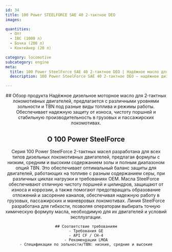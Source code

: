 ```yaml
---
id: 34
title: 100 Power STEELFORCE SAE 40 2‑тактное DEO
images:

quantities:
  - Опт
  - IBC (1000 л)
  - Бочка (208 л)
  - Контейнер (20 л)

category: locomotive
subcategory: engine
meta:
  title: 100 Power SteelForce SAE 40 2‑тактное DEO | Надёжное масло для локомотивов
  description: 100 Power SteelForce SAE 40 2‑тактное DEO — надёжное дизельное моторное масло для 2‑тактных локомотивных двигателей. Выпускается с несколькими уровнями зольности и TBN под различные виды топлива и режимы работы, обеспечивает отличную защиту от износа, чистоту поршней и стабильные характеристики для грузовых и пассажирских локомотивов. Соответствует требованиям GE, API CF / CH-4 и рекомендациям LMOA.

---
```


<Header>
    ## Обзор продукта
   Надёжное дизельное моторное масло для 2‑тактных локомотивных двигателей, предлагается с различными уровнями зольности и TBN под разные виды топлива и режимы работы. Обеспечивает надежную защиту от износа, чистоту поршней и стабильную производительность в грузовых и пассажирских локомотивах.

 ## О 100 Power SteelForce
  Серия 100 Power SteelForce 2-тактных масел разработана для всех типов дизельных локомотивных двигателей, предлагая формулы с низким, средним и высоким содержанием золы и полным диапазоном опций TBN. Это обеспечивает оптимальный баланс защиты для двигателей, работающих на топливе с разным содержанием серы, при различных циклах нагрузки и требованиях OEM. Масла SteelForce обеспечивают отличную чистоту поршней и цилиндров, защищают от износа и коррозии, а также помогают предотвращать образование отложений и засорение каналов, обеспечивая надежную работу в грузовых, пассажирских и маневровых локомотивах. Линия SteelForce разработана для гибкости, позволяя операторам выбирать точную химическую формулу масла, необходимую для их двигателей и условий эксплуатации.

    ## Соответствие требованиям
    - Требования GE
    - API CF / CH-4
    - Рекомендации LMOA
    - Спецификации по зольности/TBN: низкие, средние и высокие

</Header>
